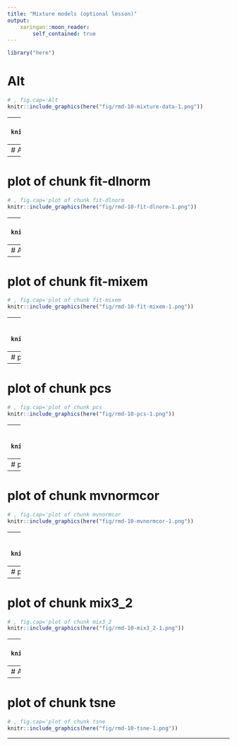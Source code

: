 ```yaml
---
title: "Mixture models (optional lesson)"
output:
    xaringan::moon_reader:
        self_contained: true
---
```

```r
library("here")
```
# Alt
```r
# , fig.cap='Alt
knitr::include_graphics(here("fig/rmd-10-mixture-data-1.png"))
```

---
# Alt
```r
# , fig.cap='Alt
knitr::include_graphics(here("fig/rmd-10-unimodal-1.png"))
```

---
# Alt
```r
# , fig.cap='Alt
knitr::include_graphics(here("fig/rmd-10-fit-univar-1.png"))
```

---
# plot of chunk fit-dlnorm
```r
# , fig.cap='plot of chunk fit-dlnorm
knitr::include_graphics(here("fig/rmd-10-fit-dlnorm-1.png"))
```

---
# Alt
```r
# , fig.cap='Alt
knitr::include_graphics(here("fig/rmd-10-mixture-animation-1.png"))
```

---
# Alt
```r
# , fig.cap='Alt
knitr::include_graphics(here("fig/rmd-10-mix-converged-1.png"))
```

---
# plot of chunk fit-mixem
```r
# , fig.cap='plot of chunk fit-mixem
knitr::include_graphics(here("fig/rmd-10-fit-mixem-1.png"))
```

---
# plot of chunk mix-expt
```r
# , fig.cap='plot of chunk mix-expt
knitr::include_graphics(here("fig/rmd-10-mix-expt-1.png"))
```

---
# plot of chunk reddim
```r
# , fig.cap='plot of chunk reddim
knitr::include_graphics(here("fig/rmd-10-reddim-1.png"))
```

---
# plot of chunk pcs
```r
# , fig.cap='plot of chunk pcs
knitr::include_graphics(here("fig/rmd-10-pcs-1.png"))
```

---
# plot of chunk norms
```r
# , fig.cap='plot of chunk norms
knitr::include_graphics(here("fig/rmd-10-norms-1.png"))
```

---
# plot of chunk mvnorm
```r
# , fig.cap='plot of chunk mvnorm
knitr::include_graphics(here("fig/rmd-10-mvnorm-1.png"))
```

---
# plot of chunk mvnormcor
```r
# , fig.cap='plot of chunk mvnormcor
knitr::include_graphics(here("fig/rmd-10-mvnormcor-1.png"))
```

---
# plot of chunk mix2
```r
# , fig.cap='plot of chunk mix2
knitr::include_graphics(here("fig/rmd-10-mix2-1.png"))
```

---
# plot of chunk mix3
```r
# , fig.cap='plot of chunk mix3
knitr::include_graphics(here("fig/rmd-10-mix3-1.png"))
```

---
# plot of chunk mix3_2
```r
# , fig.cap='plot of chunk mix3_2
knitr::include_graphics(here("fig/rmd-10-mix3_2-1.png"))
```

---
# Alt
```r
# , fig.cap='Alt
knitr::include_graphics(here("fig/rmd-10-mixture-1.png"))
```

---
# Alt
```r
# , fig.cap='Alt
knitr::include_graphics(here("fig/rmd-10-mixture-2.png"))
```

---
# plot of chunk tsne
```r
# , fig.cap='plot of chunk tsne
knitr::include_graphics(here("fig/rmd-10-tsne-1.png"))
```

---
